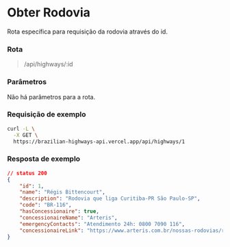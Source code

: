 # Obter Rodovia

Rota específica para requisição da rodovia através do id.

### Rota

> /api/highways/:id

### Parâmetros

Não há parâmetros para a rota.


### Requisição de exemplo

```sh
curl -L \
  -X GET \
  https://brazilian-highways-api.vercel.app/api/highways/1
```

### Resposta de exemplo
```json
// status 200
{
	"id": 1,
	"name": "Régis Bittencourt",
	"description": "Rodovia que liga Curitiba-PR São Paulo-SP",
	"code": "BR-116",
	"hasConcessionaire": true,
	"concessionaireName": "Arteris",
	"emergencyContacts": "Atendimento 24h: 0800 7090 116",
	"concessionaireLink": "https://www.arteris.com.br/nossas-rodovias/regis-bittencourt/apresentacao"
}
```
